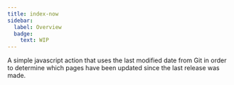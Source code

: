 ```yaml
---
title: index-now
sidebar:
  label: Overview
  badge:
    text: WIP
---
```


A simple javascript action that uses the last modified date from Git in order to determine which pages have been updated since the last release was made.
